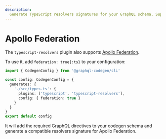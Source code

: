 ```yaml
---
description:
  Generate TypeScript resolvers signatures for your GraphQL schema. Supports Apollo Federation.
---
```


# Apollo Federation

The `typescript-resolvers` plugin also supports
[Apollo Federation](https://apollographql.com/docs/apollo-server/federation/introduction).

To use it, add `federation: true{:ts}` to your configuration:

```ts {6-7}
import { CodegenConfig } from '@graphql-codegen/cli'

const config: CodegenConfig = {
  generates: {
    './src/types.ts': {
      plugins: ['typescript', 'typescript-resolvers'],
      config: { federation: true }
    }
  }
}
export default config
```

It will add the required GraphQL directives to your codegen schema and generate a compatible
resolvers signature for Apollo Federation.
